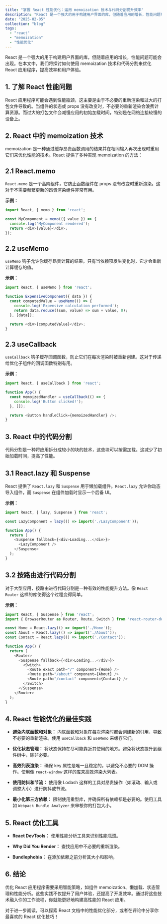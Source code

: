 ```yaml
---
title: "掌握 React 性能优化：运用 memoization 技术与代码分割提升效率"
description: "React 是一个强大的用于构建用户界面的库，但随着应用的增长，性能问题可能会出现。在本文中，我们将探讨如何使用 memoization 技术和代码分割来优化 React 应用程序，提高效率和用户体验。"
date: "2025-02-05"
collection: "blog"
tags:
  - "react"
  - "memoization"
  - "性能优化"
---
```




React 是一个强大的用于构建用户界面的库，但随着应用的增长，性能问题可能会出现。在本文中，我们将探讨如何使用 memoization 技术和代码分割来优化 React 应用程序，提高效率和用户体验。

## 1. 了解 React 性能问题

React 应用程序可能会遇到性能瓶颈，这主要是由于不必要的重新渲染和过大的打包文件导致的。当组件的状态或 props 没有改变时，不必要的重新渲染会浪费计算资源。而过大的打包文件会减慢应用的初始加载时间，特别是在网络连接较慢的设备上。

## 2. React 中的 memoization 技术

memoization 是一种通过缓存昂贵函数调用的结果并在相同输入再次出现时重用它们来优化性能的技术。React 提供了多种实现 memoization 的方法：

## 2.1 React.memo

`React.memo` 是一个高阶组件，它防止函数组件在 props 没有改变时重新渲染。这对于不需要频繁更新的昂贵渲染组件非常有用。

**示例：**



```javascript
import React, { memo } from 'react';

const MyComponent = memo(({ value }) => {
  console.log('MyComponent rendered');
  return <div>{value}</div>;
});
```

## 2.2 useMemo

`useMemo` 钩子允许你缓存昂贵计算的结果。只有当依赖项发生变化时，它才会重新计算缓存的值。

**示例：**



```javascript
import React, { useMemo } from 'react';

function ExpensiveComponent({ data }) {
  const computedValue = useMemo(() => {
    console.log('Expensive calculation performed');
    return data.reduce((sum, value) => sum + value, 0);
  }, [data]);

  return <div>{computedValue}</div>;
}
```

## 2.3 useCallback

`useCallback` 钩子缓存回调函数，防止它们在每次渲染时被重新创建。这对于传递给优化子组件的回调函数特别有用。

**示例：**


```javascript
import React, { useCallback } from 'react';

function App() {
  const memoizedHandler = useCallback(() => {
    console.log('Button clicked!');
  }, []);

  return <Button handleClick={memoizedHandler} />;
}
```

## 3. React 中的代码分割

代码分割是一种将应用拆分成较小的块的技术，这些块可以按需加载。这减少了初始加载时间，提高了性能。

## 3.1 React.lazy 和 Suspense

React 提供了 `React.lazy` 和 `Suspense` 用于懒加载组件。`React.lazy` 允许你动态导入组件，而 `Suspense` 在组件加载时显示一个后备 UI。

**示例：**



```javascript
import React, { lazy, Suspense } from 'react';

const LazyComponent = lazy(() => import('./LazyComponent'));

function App() {
  return (
    <Suspense fallback={<div>Loading...</div>}>
      <LazyComponent />
    </Suspense>
  );
}
```

## 3.2 按路由进行代码分割

对于大型应用，按路由进行代码分割是一种有效的性能提升方法。像 `React Router` 这样的库使得这个过程变得简单。

**示例：**



```javascript
import React, { Suspense } from 'react';
import { BrowserRouter as Router, Route, Switch } from 'react-router-dom';

const Home = React.lazy(() => import('./Home'));
const About = React.lazy(() => import('./About'));
const Contact = React.lazy(() => import('./Contact'));

function App() {
  return (
    <Router>
      <Suspense fallback={<div>Loading...</div>}>
        <Switch>
          <Route exact path="/" component={Home} />
          <Route path="/about" component={About} />
          <Route path="/contact" component={Contact} />
        </Switch>
      </Suspense>
    </Router>
  );
}
```

## 4. React 性能优化的最佳实践

- **避免内联函数和对象：** 内联函数和对象在每次渲染时都会创建新的引用，导致不必要的重新渲染。使用 `useCallback` 和 `useMemo` 来缓存它们。
    
- **优化状态管理：** 将状态保持在尽可能靠近其使用的地方。避免将状态提升到组件树中，除非必要。
    
- **高效列表渲染：** 确保 key 属性是唯一且稳定的，以避免不必要的 DOM 操作。使用像 `react-window` 这样的库来高效渲染大列表。
    
- **使用防抖和节流：** 使用像 Lodash 这样的工具对昂贵操作（如滚动、输入或调整大小）进行防抖或节流。
    
- **最小化第三方依赖：** 限制使用重型库，并确保所有依赖都是必要的。使用工具如 `Webpack Bundle Analyzer` 来审核你的打包大小。
    

## 5. React 优化工具

- **React DevTools：** 使用性能分析工具来识别性能瓶颈。
    
- **Why Did You Render：** 查找应用中不必要的重新渲染。
    
- **Bundlephobia：** 在添加依赖之前分析其大小和影响。
    

## 6. 结论

优化 React 应用程序需要采用智能策略，如组件 memoization、懒加载、状态管理和性能分析。这些实践不仅提升了用户体验，还提高了开发效率。通过将这些技术融入你的工作流程，你就能更好地构建高性能的 React 应用。

对于进一步阅读，可以探索 React 文档中的性能优化部分，或者在评论中分享你最喜欢的 React 优化技巧！